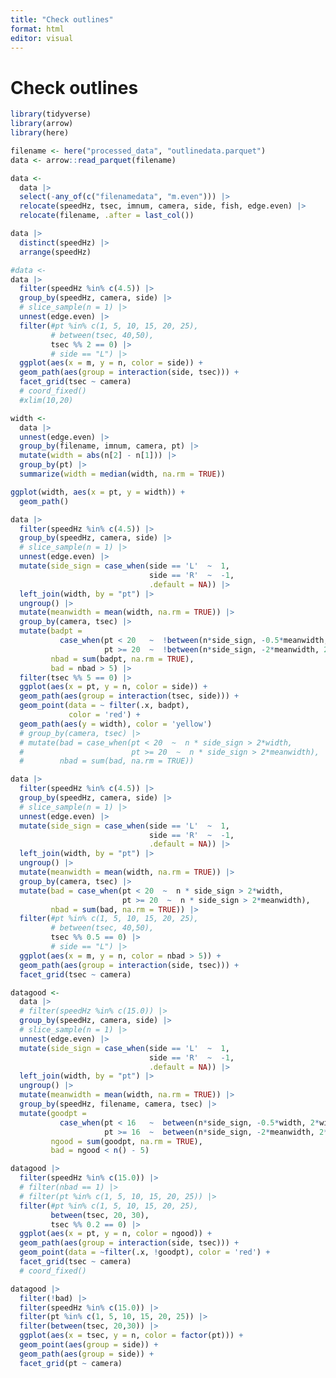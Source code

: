 ```yaml
---
title: "Check outlines"
format: html
editor: visual
---
```


# Check outlines

```r
library(tidyverse)
library(arrow)
library(here)
```

```r
filename <- here("processed_data", "outlinedata.parquet")
data <- arrow::read_parquet(filename)
```

```r
data <-
  data |> 
  select(-any_of(c("filenamedata", "m.even"))) |> 
  relocate(speedHz, tsec, imnum, camera, side, fish, edge.even) |> 
  relocate(filename, .after = last_col())
```

```r
data |> 
  distinct(speedHz) |> 
  arrange(speedHz)
```

```r
#data <-
data |> 
  filter(speedHz %in% c(4.5)) |> 
  group_by(speedHz, camera, side) |> 
  # slice_sample(n = 1) |> 
  unnest(edge.even) |> 
  filter(#pt %in% c(1, 5, 10, 15, 20, 25),
         # between(tsec, 40,50),
         tsec %% 2 == 0) |> 
         # side == "L") |> 
  ggplot(aes(x = m, y = n, color = side)) +
  geom_path(aes(group = interaction(side, tsec))) +
  facet_grid(tsec ~ camera)
  # coord_fixed()
  #xlim(10,20)
```

```r
width <-
  data |> 
  unnest(edge.even) |> 
  group_by(filename, imnum, camera, pt) |> 
  mutate(width = abs(n[2] - n[1])) |> 
  group_by(pt) |> 
  summarize(width = median(width, na.rm = TRUE))
```

```r
ggplot(width, aes(x = pt, y = width)) +
  geom_path()
```

```r
data |> 
  filter(speedHz %in% c(4.5)) |> 
  group_by(speedHz, camera, side) |> 
  # slice_sample(n = 1) |> 
  unnest(edge.even) |> 
  mutate(side_sign = case_when(side == 'L'  ~  1,
                               side == 'R'  ~  -1,
                               .default = NA)) |> 
  left_join(width, by = "pt") |> 
  ungroup() |> 
  mutate(meanwidth = mean(width, na.rm = TRUE)) |> 
  group_by(camera, tsec) |> 
  mutate(badpt = 
           case_when(pt < 20   ~  !between(n*side_sign, -0.5*meanwidth, 2*width),
                     pt >= 20  ~  !between(n*side_sign, -2*meanwidth, 2*meanwidth)),
         nbad = sum(badpt, na.rm = TRUE),
         bad = nbad > 5) |> 
  filter(tsec %% 5 == 0) |> 
  ggplot(aes(x = pt, y = n, color = side)) +
  geom_path(aes(group = interaction(tsec, side))) +
  geom_point(data = ~ filter(.x, badpt),
             color = 'red') +
  geom_path(aes(y = width), color = 'yellow')
  # group_by(camera, tsec) |> 
  # mutate(bad = case_when(pt < 20  ~  n * side_sign > 2*width,
  #                        pt >= 20  ~  n * side_sign > 2*meanwidth),
  #        nbad = sum(bad, na.rm = TRUE))
```

```r
data |> 
  filter(speedHz %in% c(4.5)) |> 
  group_by(speedHz, camera, side) |> 
  # slice_sample(n = 1) |> 
  unnest(edge.even) |> 
  mutate(side_sign = case_when(side == 'L'  ~  1,
                               side == 'R'  ~  -1,
                               .default = NA)) |> 
  left_join(width, by = "pt") |> 
  ungroup() |> 
  mutate(meanwidth = mean(width, na.rm = TRUE)) |> 
  group_by(camera, tsec) |> 
  mutate(bad = case_when(pt < 20  ~  n * side_sign > 2*width,
                         pt >= 20  ~  n * side_sign > 2*meanwidth),
         nbad = sum(bad, na.rm = TRUE)) |> 
  filter(#pt %in% c(1, 5, 10, 15, 20, 25),
         # between(tsec, 40,50),
         tsec %% 0.5 == 0) |> 
         # side == "L") |> 
  ggplot(aes(x = m, y = n, color = nbad > 5)) +
  geom_path(aes(group = interaction(side, tsec))) +
  facet_grid(tsec ~ camera)

```

```r
datagood <-
  data |> 
  # filter(speedHz %in% c(15.0)) |> 
  group_by(speedHz, camera, side) |> 
  # slice_sample(n = 1) |> 
  unnest(edge.even) |> 
  mutate(side_sign = case_when(side == 'L'  ~  1,
                               side == 'R'  ~  -1,
                               .default = NA)) |> 
  left_join(width, by = "pt") |> 
  ungroup() |> 
  mutate(meanwidth = mean(width, na.rm = TRUE)) |> 
  group_by(speedHz, filename, camera, tsec) |> 
  mutate(goodpt = 
           case_when(pt < 16   ~  between(n*side_sign, -0.5*width, 2*width),
                     pt >= 16  ~  between(n*side_sign, -2*meanwidth, 2*meanwidth)),
         ngood = sum(goodpt, na.rm = TRUE),
         bad = ngood < n() - 5)

```



```r
datagood |> 
  filter(speedHz %in% c(15.0)) |> 
  # filter(nbad == 1) |> 
  # filter(pt %in% c(1, 5, 10, 15, 20, 25)) |> 
  filter(#pt %in% c(1, 5, 10, 15, 20, 25),
         between(tsec, 20, 30),
         tsec %% 0.2 == 0) |>
  ggplot(aes(x = pt, y = n, color = ngood)) +
  geom_path(aes(group = interaction(side, tsec))) +
  geom_point(data = ~filter(.x, !goodpt), color = 'red') +
  facet_grid(tsec ~ camera)
  # coord_fixed()
```

```r
datagood |> 
  filter(!bad) |> 
  filter(speedHz %in% c(15.0)) |> 
  filter(pt %in% c(1, 5, 10, 15, 20, 25)) |>
  filter(between(tsec, 20,30)) |> 
  ggplot(aes(x = tsec, y = n, color = factor(pt))) +
  geom_point(aes(group = side)) +
  geom_path(aes(group = side)) +
  facet_grid(pt ~ camera)
```


